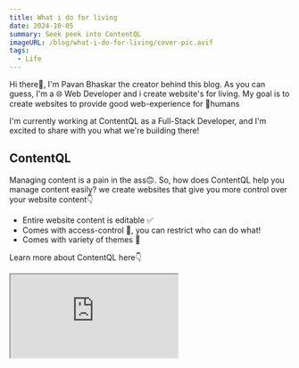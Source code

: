 ```yaml
---
title: What i do for living
date: 2024-10-05
summary: Seek peek into ContentQL
imageURL: /blog/what-i-do-for-living/cover-pic.avif
tags:
  - Life
---
```



Hi there👋, I'm Pavan Bhaskar the creator behind this blog. As you can guess, I'm a 🌐 Web Developer and i create website's for living. My goal is to create websites to provide good web-experience for 👥humans

I'm currently working at ContentQL as a Full-Stack Developer, and I'm excited to share with you what we're building there!

<H2>ContentQL</H2>

Managing content is a pain in the ass🙃. So, how does ContentQL help you manage content easily? we create websites that give you more control over your website content👇

- Entire website content is editable ✅
- Comes with access-control 🚨, you can restrict who can do what!
- Comes with variety of themes 💫

Learn more about ContentQL here👇

<iframe
  src="https://www.youtube.com/embed/uOGmj7RWZWY?si=MniDIeBXNLRqJrb1"
  style={{ height: "30rem", borderRadius: "0.5rem", width: "100%" }}
  title="ContentQL video"
  allow="accelerometer; autoplay; clipboard-write; encrypted-media; gyroscope; picture-in-picture; web-share"
  referrerPolicy="strict-origin-when-cross-origin"
  allowfullscreen
/>

So what's next? Sign up for a free account at [ContentQL](https://contentql.io), we've a great free-tier to start. I've been working on a theme hand-crafted for your blog-website it's launching soon🎊! stay tuned

<H2>Under the hood</H2>

![Under the hood](/blog/what-i-do-for-living/under-the-hood.avif)

We're using NextJS for the frontend & PayloadCMS as our backend. These two things open doors for lot of possibilities. Now I'll share how we're leveraging PayloadCMS features!

<H2>Payload CMS</H2>

Before understanding what's PayloadCMS, let's understand what is CMS.

CMS -> Content Management System, you'll get admin interface where you can monitor or control few aspects of your website, here are few CMS examples: WordPress, ContentFul etc...

Unlike WordPress, ContentFul or Sanity, PayloadCMS integrates with your NextJS App-router so when you deploy your app your admin panel also gets hosted at /admin route

**Features**

- Comes with good Admin-panel UI
- You can use both sql & no-sql databases
- Comes with Access Control
- Automatic type generation🔥

I'll demonstrate one small example of Payload schema VS Traditional MongoDB schema👇

```typescript title="usersSchema.ts"
import { Schema } from "mongoose";

// So here we've traditional MongoDB schema
export const userSchema = new Schema(
  {
    name: { type: String, required: true, lowercase: true, trim: true },
    age: { type: Number, required: true },
  },
  {
    timestamps: true,
  }
);
```

Payload schema👇, here we generally call schema as collections

```typescript title="usersCollection.ts"
import type { CollectionConfig } from "payload";

// So here we're mapping the fields to payload schema
export const Users: CollectionConfig = {
  slug: "users",
  fields: [
    {
      name: "name",
      label: "Name",
      type: "text",
    },
    {
      name: "age",
      label: "Age",
      type: "number",
    },
  ],
};
```

so you need to add this collection to you **payload.config.ts** file, you'll have a collection on your admin panel.

Learn more about payload here👇

<iframe
  style={{ height: "30rem", borderRadius: "0.5rem", width: "100%" }}
  src="https://www.youtube.com/embed/In_lFhzmbME?si=iGcyDESvMJ5zW3CX"
  title="PayloadCMS video"
  allow="accelerometer; autoplay; clipboard-write; encrypted-media; gyroscope; picture-in-picture; web-share"
  referrerPolicy="strict-origin-when-cross-origin"
  allowfullscreen
/>

<H2>Tailwind CSS 💅</H2>

For styling different themes we're using Tailwind CSS, Theming is quite easy in tailwind & by default comes with a good design-system. Tailwind typography-plugin is dope for blog-page styling. Learn more about [Tailwind CSS](https://tailwindcss.com/)

And that's it for this blog, thanks for reading this far, stay tuned for more updates peace✌️
